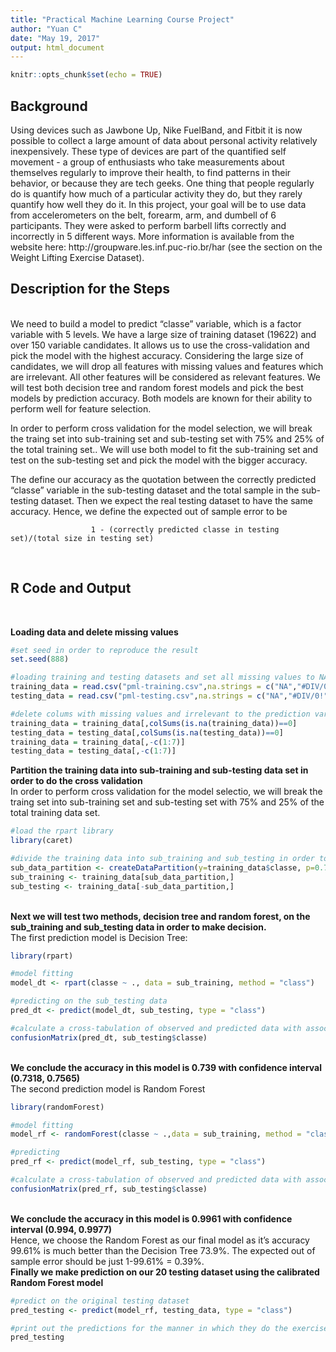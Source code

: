 ---
title: "Practical Machine Learning Course Project"
author: "Yuan C"
date: "May 19, 2017"
output: html_document
---

```{r setup, include=FALSE}
knitr::opts_chunk$set(echo = TRUE)
```

## Background

Using devices such as Jawbone Up, Nike FuelBand, and Fitbit it is now possible to collect a large amount of data about personal activity relatively inexpensively. These type of devices are part of the quantified self movement - a group of enthusiasts who take measurements about themselves regularly to improve their health, to find patterns in their behavior, or because they are tech geeks. One thing that people regularly do is quantify how much of a particular activity they do, but they rarely quantify how well they do it. In this project, your goal will be to use data from accelerometers on the belt, forearm, arm, and dumbell of 6 participants. They were asked to perform barbell lifts correctly and incorrectly in 5 different ways. More information is available from the website here: http://groupware.les.inf.puc-rio.br/har (see the section on the Weight Lifting Exercise Dataset).<br>

## Description for the Steps

<br>
We need to build a model to predict "classe" variable, which is a factor variable with 5 levels. We have a large size of training dataset (19622) and over 150 variable candidates. It allows us to use the cross-validation and pick the model with the highest accuracy. Considering the large size of candidates, we will drop all features with missing values and features which are irrelevant. All other features will be considered as relevant features. We will test both decision tree and random forest models and pick the best models by prediction accuracy. Both models are known for their ability to perform well for feature selection. 

In order to perform cross validation for the model selection, we will break the traing set into sub-training set and sub-testing set with 75% and 25% of the total training set.. We will use both model to fit the sub-training set and test on the sub-testing set and pick the model with the bigger accuracy. 

The define our accuracy as the quotation between the correctly predicted "classe" variable in the sub-testing dataset and the total sample in the sub-testing dataset. Then we expect the real testing dataset to have the same accuracy. Hence, we define the expected out of sample error to be 

                      1 - (correctly predicted classe in testing set)/(total size in testing set)
<br>                      


## R Code and Output


<br>

**Loading data and delete missing values**
<br>
```{r}

#set seed in order to reproduce the result
set.seed(888)

#loading training and testing datasets and set all missing values to NA
training_data = read.csv("pml-training.csv",na.strings = c("NA","#DIV/0!",""))
testing_data = read.csv("pml-testing.csv",na.strings = c("NA","#DIV/0!",""))

#delete colums with missing values and irrelevant to the prediction variable
training_data = training_data[,colSums(is.na(training_data))==0]
testing_data = testing_data[,colSums(is.na(testing_data))==0]
training_data = training_data[,-c(1:7)]
testing_data = testing_data[,-c(1:7)]

```

**Partition the training data into sub-training and sub-testing data set in order to do the cross validation**
<br>
In order to perform cross validation for the model selectio, we will break the traing set into sub-training set and sub-testing set with 75% and 25% of the total training data set.
<br>
```{r}
#load the rpart library
library(caret)

#divide the training data into sub_training and sub_testing in order to do the cross validation
sub_data_partition <- createDataPartition(y=training_data$classe, p=0.75, list=FALSE)
sub_training <- training_data[sub_data_partition,]
sub_testing <- training_data[-sub_data_partition,]
```
<br>
**Next we will test two methods, decision tree and random forest, on the sub_training and sub_testing data in order to make decision.**
<br>
The first prediction model is Decision Tree:
```{r}
library(rpart)

#model fitting
model_dt <- rpart(classe ~ ., data = sub_training, method = "class")

#predicting on the sub_testing data
pred_dt <- predict(model_dt, sub_testing, type = "class")

#calculate a cross-tabulation of observed and predicted data with associated statistics on sub_testing data set
confusionMatrix(pred_dt, sub_testing$classe)
```
<br>
**We conclude the accuracy in this model is 0.739 with confidence interval (0.7318, 0.7565)**
<br>
The second prediction model is Random Forest
```{r}
library(randomForest)

#model fitting
model_rf <- randomForest(classe ~ .,data = sub_training, method = "class")

#predicting
pred_rf <- predict(model_rf, sub_testing, type = "class")

#calculate a cross-tabulation of observed and predicted data with associated statistics on sub_testing data set
confusionMatrix(pred_rf, sub_testing$classe)
```
<br>
**We conclude the accuracy in this model is 0.9961 with confidence interval (0.994, 0.9977)**
<br>
Hence, we choose the Random Forest as our final model as it's accuracy 99.61% is much better than the Decision Tree 73.9%. The expected out of sample error should be just 1-99.61% = 0.39%.
<br>
**Finally we make prediction on our 20 testing dataset using the calibrated Random Forest model**
<br>
```{r}
#predict on the original testing dataset
pred_testing <- predict(model_rf, testing_data, type = "class")

#print out the predictions for the manner in which they do the exercise
pred_testing
```
